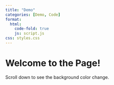 ```yaml
---
title: "Demo"
categories: [Demo, Code]
format: 
  html:
    code-fold: true
    js: script.js
css: styles.css
---
```



```{=html}
<html id="html">
<script src="script.js"></script>
<body id="body">
  <div id="content">
    <h1>Welcome to the Page!</h1>
    <p>Scroll down to see the background color change.</p>
  </div>
</body>
</html>
```

